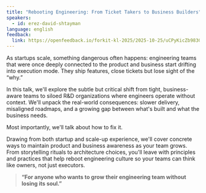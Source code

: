 ```yaml
---
title: "Rebooting Engineering: From Ticket Takers to Business Builders"
speakers:
  - id: erez-david-shtayman
language: english
feedback:
  link: https://openfeedback.io/forkit-kl-2025/2025-10-25/uCPyKicZb983GG3hsR3V
---
```

As startups scale, something dangerous often happens: engineering teams that were once deeply connected to the product and business start drifting into execution mode. They ship features, close tickets but lose sight of the “why.”

In this talk, we'll explore the subtle but critical shift from tight, business-aware teams to siloed R&D organizations where engineers operate without context. We'll unpack the real-world consequences: slower delivery, misaligned roadmaps, and a growing gap between what's built and what the business needs.

Most importantly, we'll talk about how to fix it.

Drawing from both startup and scale-up experience, we'll cover concrete ways to maintain product and business awareness as your team grows. From storytelling rituals to architecture choices, you'll leave with principles and practices that help reboot engineering culture so your teams can think like owners, not just executors.

<blockquote>
  <strong>“For anyone who wants to grow their engineering team without losing its soul.”</strong>
</blockquote>
